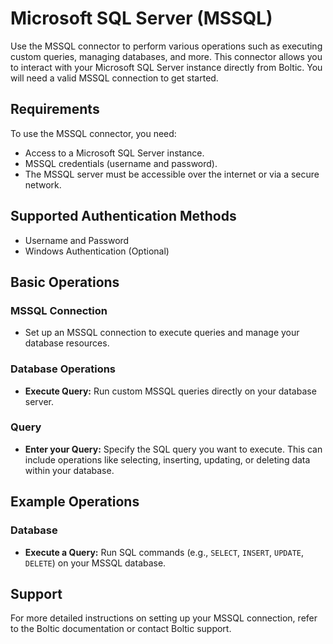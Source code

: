 # Microsoft SQL Server (MSSQL)

Use the MSSQL connector to perform various operations such as executing custom queries, managing databases, and more. This connector allows you to interact with your Microsoft SQL Server instance directly from Boltic. You will need a valid MSSQL connection to get started.

## Requirements

To use the MSSQL connector, you need:

-   Access to a Microsoft SQL Server instance.
-   MSSQL credentials (username and password).
-   The MSSQL server must be accessible over the internet or via a secure network.

## Supported Authentication Methods

-   Username and Password
-   Windows Authentication (Optional)

## Basic Operations

### MSSQL Connection

-   Set up an MSSQL connection to execute queries and manage your database resources.

### Database Operations

-   **Execute Query:** Run custom MSSQL queries directly on your database server.

### Query

-   **Enter your Query:** Specify the SQL query you want to execute. This can include operations like selecting, inserting, updating, or deleting data within your database.

## Example Operations

### Database

-   **Execute a Query:** Run SQL commands (e.g., `SELECT`, `INSERT`, `UPDATE`, `DELETE`) on your MSSQL database.

## Support

For more detailed instructions on setting up your MSSQL connection, refer to the Boltic documentation or contact Boltic support.
